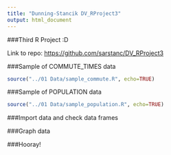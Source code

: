 ```yaml
---
title: "Dunning-Stancik DV_RProject3"
output: html_document
---
```



###Third R Project :D

Link to repo:
<https://github.com/sarstanc/DV_RProject3>

###Sample of COMMUTE_TIMES data
```r
source("../01 Data/sample_commute.R", echo=TRUE)
```

###Sample of POPULATION data
```r
source("../01 Data/sample_population.R", echo=TRUE)
```

###Import data and check data frames


###Graph data


###Hooray!